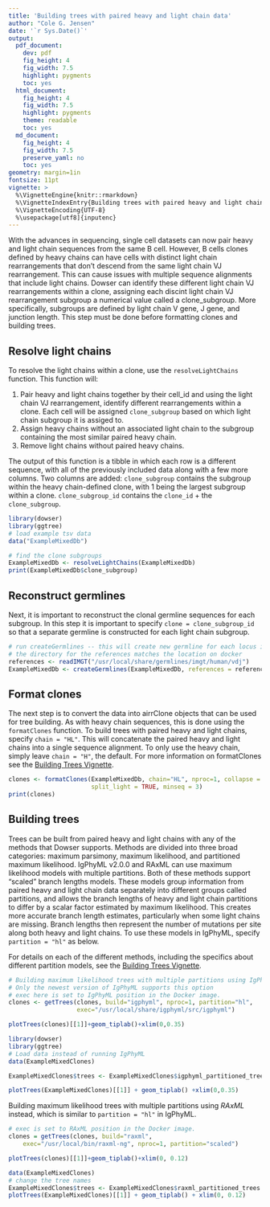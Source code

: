 ```yaml
---
title: 'Building trees with paired heavy and light chain data'
author: "Cole G. Jensen"
date: '`r Sys.Date()`'
output:
  pdf_document:
    dev: pdf
    fig_height: 4
    fig_width: 7.5
    highlight: pygments
    toc: yes
  html_document:
    fig_height: 4
    fig_width: 7.5
    highlight: pygments
    theme: readable
    toc: yes
  md_document:
    fig_height: 4
    fig_width: 7.5
    preserve_yaml: no
    toc: yes
geometry: margin=1in
fontsize: 11pt
vignette: >
  %\VignetteEngine{knitr::rmarkdown}
  %\VignetteIndexEntry{Building trees with paired heavy and light chain data}
  %\VignetteEncoding{UTF-8}  
  %\usepackage[utf8]{inputenc}
---
```


With the advances in sequencing, single cell datasets can now pair heavy and light chain sequences from the same B cell. However, B cells clones defined by heavy chains can have cells with distinct light chain rearrangements that don't descend from the same light chain VJ rearrangement. This can cause issues with multiple sequence alignments that include light chains. Dowser can identify these different light chain VJ rearrangements within a clone, assigning each discint light chain VJ rearrangement subgroup a numerical value called a clone_subgroup. More specifically, subgroups are defined by light chain V gene, J gene, and junction length. This step must be done before formatting clones and building trees. 

## Resolve light chains 

To resolve the light chains within a clone, use the `resolveLightChains` function. This function will:

1. Pair heavy and light chains together by their cell_id and using the light chain VJ rearrangement, identify different rearrangements within a clone. Each cell will be assigned `clone_subgroup` based on which light chain subgroup it is assiged to. 
2. Assign heavy chains without an associated light chain to the subgroup containing the most similar paired heavy chain.
3. Remove light chains without paired heavy chains.

The output of this function is a tibble in which each row is a different sequence, with all of the previously included data along with a few more columns. Two columns are added: `clone_subgroup` contains the subgroup within the heavy chain-defined clone, with 1 being the largest subgroup within a clone. `clone_subgroup_id` contains the `clone_id` + the `clone_subgroup`.

```r
library(dowser)
library(ggtree)
# load example tsv data
data("ExampleMixedDb")

# find the clone subgroups 
ExampleMixedDb <- resolveLightChains(ExampleMixedDb)
print(ExampleMixedDb$clone_subgroup)
```

## Reconstruct germlines

Next, it is important to reconstruct the clonal germline sequences for each subgroup. In this step it is important to specify `clone = clone_subgroup_id` so that a separate germline is constructed for each light chain subgroup.

```r
# run createGermlines -- this will create new germline for each locus in each subgroup 
# the directory for the references matches the location on docker
references <- readIMGT("/usr/local/share/germlines/imgt/human/vdj")
ExampleMixedDb <- createGermlines(ExampleMixedDb, references = references, clone = "clone_subgroup_id", nproc = 1)
```

## Format clones

The next step is to convert the data into airrClone objects that can be used for tree building. As with heavy chain sequences, this is done using the `formatClones` function. To build trees with paired heavy and light chains, specify `chain = "HL"`. This will concatenate the paired heavy and light chains into a single sequence alignment. To only use the heavy chain, simply leave `chain = "H"`, the default. For more information on formatClones see the [Building Trees Vignette](Building-Trees-Vignette.md).

```r
clones <- formatClones(ExampleMixedDb, chain="HL", nproc=1, collapse = FALSE, 
                       split_light = TRUE, minseq = 3)
print(clones)
```
## Building trees 

Trees can be built from paired heavy and light chains with any of the methods that Dowser supports. Methods are divided into three broad categories: maximum parsimony, maximum likelihood, and partitioned maximum likelihood. IgPhyML v2.0.0 and RAxML can use maximum likelihood models with multiple partitions. Both of these methods support "scaled" branch lengths models. These models group information from paired heavy and light chain data separately into different groups called partitions, and allows the branch lengths of heavy and light chain partitions to differ by a scalar factor estimated by maximum likelihood. This creates more accurate branch length estimates, particularly when some light chains are missing. Branch lengths then represent the number of mutations per site along both heavy and light chains. To use these models in IgPhyML, specify `partition = "hl"` as below.

For details on each of the different methods, including the specifics about different partition models, see the [Building Trees Vignette](Building-Trees-Vignette.md).

```r
# Building maximum likelihood trees with multiple partitions using IgPhyML 
# Only the newest version of IgPhyML supports this option
# exec here is set to IgPhyML position in the Docker image.
clones <- getTrees(clones, build="igphyml", nproc=1, partition="hl",
                   exec="/usr/local/share/igphyml/src/igphyml")
```


``` r
plotTrees(clones)[[1]]+geom_tiplab()+xlim(0,0.35)
```


```r
library(dowser)
library(ggtree)
# Load data instead of running IgPhyML
data(ExampleMixedClones)

ExampleMixedClones$trees <- ExampleMixedClones$igphyml_partitioned_trees

plotTrees(ExampleMixedClones)[[1]] + geom_tiplab() +xlim(0,0.35)
```

Building maximum likelihood trees with multiple partitions using *RAxML* instead, which is similar to `partition = "hl"` in IgPhyML. 

```r

# exec is set to RAxML position in the Docker image.
clones = getTrees(clones, build="raxml", 
    exec="/usr/local/bin/raxml-ng", nproc=1, partition="scaled")
```

``` r
plotTrees(clones)[[1]]+geom_tiplab()+xlim(0, 0.12)
```

```r
data(ExampleMixedClones)
# change the tree names
ExampleMixedClones$trees <- ExampleMixedClones$raxml_partitioned_trees
plotTrees(ExampleMixedClones)[[1]] + geom_tiplab() + xlim(0, 0.12)
```
